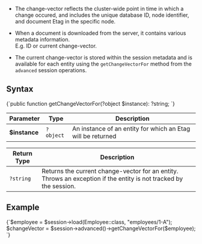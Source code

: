 
* The change-vector reflects the cluster-wide point in time in which a change occured, and 
  includes the unique database ID, node identifier, and document Etag in the specific node.  

* When a document is downloaded from the server, it contains various metadata information.  
  E.g. ID or current change-vector.  

* The current change-vector is stored within the session metadata and is available for each 
  entity using the `getChangeVectorFor` method from the `advanced` session operations.

## Syntax

<TabItem value="get_change_vector_1" label="get_change_vector_1">
<CodeBlock language="php">
{`public function getChangeVectorFor(?object $instance): ?string;
`}
</CodeBlock>
</TabItem>

| Parameter | Type | Description |
| --------- | ---- | ----------- |
| **$instance** | `?object` | An instance of an entity for which an Etag will be returned |

| Return Type | Description |
| ----------- | ----------- |
| `?string` | Returns the current change-vector for an entity. Throws an exception if the entity is not tracked by the session. |

## Example

<TabItem value="get_change_vector_2" label="get_change_vector_2">
<CodeBlock language="php">
{`$employee = $session->load(Employee::class, "employees/1-A");
$changeVector = $session->advanced()->getChangeVectorFor($employee);
`}
</CodeBlock>
</TabItem>


